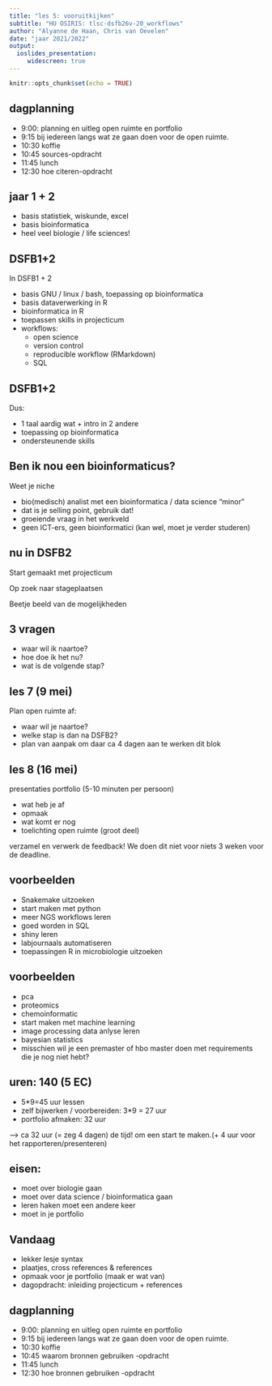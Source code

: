 ```yaml
---
title: "les 5: vooruitkijken" 
subtitle: "HU OSIRIS: tlsc-dsfb26v-20_workflows"
author: "Alyanne de Haan, Chris van Oevelen"
date: "jaar 2021/2022"
output: 
  ioslides_presentation:
     widescreen: true
---
```


```r
knitr::opts_chunk$set(echo = TRUE)
```

## dagplanning
 - 9:00: planning en uitleg open ruimte en portfolio
 - 9:15 bij iedereen langs wat ze gaan doen voor de open ruimte. 
 - 10:30 koffie
 - 10:45 sources-opdracht
 - 11:45 lunch
 - 12:30 hoe citeren-opdracht

## jaar 1 + 2

 - basis statistiek, wiskunde, excel
 - basis bioinformatica
 - heel veel biologie / life sciences!

## DSFB1+2 

In DSFB1 + 2

 - basis GNU / linux / bash, toepassing op bioinformatica
 - basis dataverwerking in R
 - bioinformatica in R
 - toepassen skills in projecticum
 - workflows:
    - open science
    - version control
    - reproducible workflow (RMarkdown)
    - SQL

## DSFB1+2

Dus:

 - 1 taal aardig wat + intro in 2 andere
 - toepassing op bioinformatica
 - ondersteunende skills

## Ben ik nou een bioinformaticus?

Weet je niche

 - bio(medisch) analist met een bioinformatica / data science "minor"
 - dat is je selling point, gebruik dat!
 - groeiende vraag in het werkveld
 - geen ICT-ers, geen bioinformatici (kan wel, moet je verder studeren)

## nu in DSFB2

Start gemaakt met projecticum

Op zoek naar stageplaatsen

Beetje beeld van de mogelijkheden


## 3 vragen

 - waar wil ik naartoe?
 - hoe doe ik het nu?
 - wat is de volgende stap?

## les 7 (9 mei)

Plan open ruimte af:

 - waar wil je naartoe?
 - welke stap is dan na DSFB2?
 - plan van aanpak om daar ca 4 dagen aan te werken dit blok

## les 8 (16 mei)

presentaties portfolio (5-10 minuten per persoon)

 - wat heb je af
 - opmaak
 - wat komt er nog
 - toelichting open ruimte (groot deel)

verzamel en verwerk de feedback! We doen dit niet voor niets 3 weken voor de deadline.

## voorbeelden

 - Snakemake uitzoeken
 - start maken met python
 - meer NGS workflows leren
 - goed worden in SQL
 - shiny leren
 - labjournaals automatiseren
 - toepassingen R in microbiologie uitzoeken

## voorbeelden

 - pca
 - proteomics
 - chemoinformatic
 - start maken met machine learning
 - image processing data anlyse leren
 - bayesian statistics
 - misschien wil je een premaster of hbo master doen met requirements die je nog niet hebt?

## uren: 140 (5 EC)
 
 - 5*9=45 uur lessen
 - zelf bijwerken / voorbereiden: 3*9 = 27 uur
 - portfolio afmaken: 32 uur
 
 
 --> ca 32 uur (= zeg 4 dagen) de tijd!
 om een start te maken.(+ 4 uur voor het rapporteren/presenteren)

## eisen:

 - moet over biologie gaan
 - moet over data science / bioinformatica gaan
 - leren haken moet een andere keer
 - moet in je portfolio

## Vandaag

 - lekker lesje syntax
 - plaatjes, cross references & references 
 - opmaak voor je portfolio (maak er wat van)
 - dagopdracht: inleiding projecticum + references

## dagplanning
 - 9:00: planning en uitleg open ruimte en portfolio
 - 9:15 bij iedereen langs wat ze gaan doen voor de open ruimte. 
 - 10:30 koffie
 - 10:45 waarom bronnen gebruiken -opdracht
 - 11:45 lunch
 - 12:30 hoe bronnen gebruiken -opdracht

